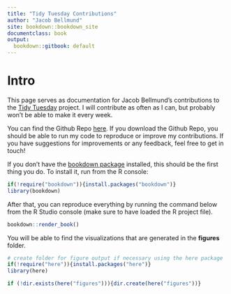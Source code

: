 ```yaml
---
title: "Tidy Tuesday Contributions"
author: "Jacob Bellmund"
site: bookdown::bookdown_site
documentclass: book
output:
  bookdown::gitbook: default
---
```


# Intro {-}

This page serves as documentation for Jacob Bellmund's contributions to the [Tidy Tuesday](https://github.com/rfordatascience/tidytuesday) project. I will contribute as often as I can, but probably won't be able to make it every week.

You can find the Github Repo [here](https://github.com/jacbel/tidytuesday). If you download the Github Repo, you should be able to run my code to reproduce or improve my contributions. If you have suggestions for improvements or any feedback, feel free to get in touch!




If you don't have the [bookdown package](https://cran.r-project.org/web/packages/bookdown/index.html) installed, this should be the first thing you do. To install it, run from the R console:

```r
if(!require("bookdown")){install.packages("bookdown")}
library(bookdown)  
```

After that, you can reproduce everything by running the command below from the R Studio console (make sure to have loaded the R project file).

```r
bookdown::render_book()
```


You will be able to find the visualizations that are generated in the **figures** folder.

```r

# create folder for figure output if necessary using the here package
if(!require("here")){install.packages("here")}
library(here)

if (!dir.exists(here("figures"))){dir.create(here("figures"))}
```
